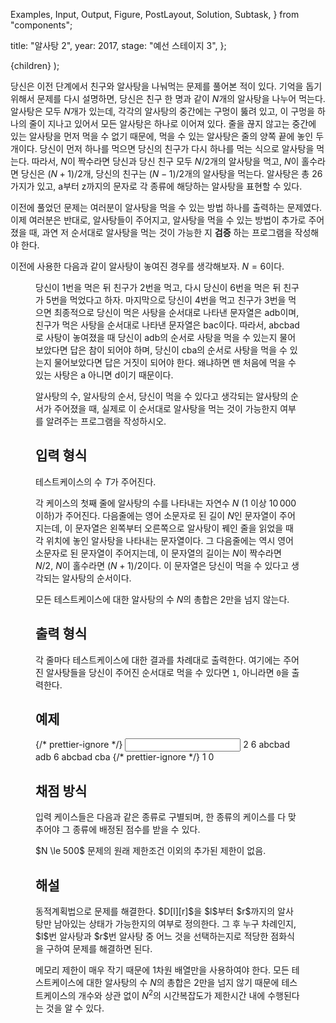   Examples,
  Input,
  Output,
  Figure,
  PostLayout,
  Solution,
  Subtask,
} from "components";

  title: "알사탕 2",
  year: 2017,
  stage: "예선 스테이지 3",
};

  <PostLayout meta={meta}>{children}</PostLayout>
);

당신은 이전 단계에서 친구와 알사탕을 나눠먹는 문제를 풀어본 적이 있다. 기억을 돕기 위해서 문제를 다시 설명하면, 당신은 친구 한 명과 같이 $N$개의 알사탕을 나누어 먹는다. 알사탕은 모두 $N$개가 있는데, 각각의 알사탕의 중간에는 구멍이 뚫려 있고, 이 구멍을 하나의 줄이 지나고 있어서 모든 알사탕은 하나로 이어져 있다. 줄을 끊지 않고는 중간에 있는 알사탕을 먼저 먹을 수 없기 때문에, 먹을 수 있는 알사탕은 줄의 양쪽 끝에 놓인 두 개이다. 당신이 먼저 하나를 먹으면 당신의 친구가 다시 하나를 먹는 식으로 알사탕을 먹는다. 따라서, $N$이 짝수라면 당신과 당신 친구 모두 $N/2$개의 알사탕을 먹고, $N$이 홀수라면 당신은 $(N+1)/2$개, 당신의 친구는 $(N-1)/2$개의 알사탕을 먹는다. 알사탕은 총 $26$가지가 있고, a부터 z까지의 문자로 각 종류에 해당하는 알사탕을 표현할 수 있다.

이전에 풀었던 문제는 여러분이 알사탕을 먹을 수 있는 방법 하나를 출력하는 문제였다. 이제 여러분은 반대로, 알사탕들이 주어지고, 알사탕을 먹을 수 있는 방법이 추가로 주어졌을 때, 과연 저 순서대로 알사탕을 먹는 것이 가능한 지 **검증** 하는 프로그램을 작성해야 한다.

이전에 사용한 다음과 같이 알사탕이 놓여진 경우를 생각해보자. $N=6$이다.

<Figure src="/2017/alsatang.png" alt="" />

당신이 $1$번을 먹은 뒤 친구가 $2$번을 먹고, 다시 당신이 $6$번을 먹은 뒤 친구가 $5$번을 먹었다고 하자. 마지막으로 당신이 $4$번을 먹고 친구가 $3$번을 먹으면 최종적으로 당신이 먹은 사탕을 순서대로 나타낸 문자열은 adb이며, 친구가 먹은 사탕을 순서대로 나타낸 문자열은 bac이다. 따라서, abcbad로 사탕이 놓여졌을 때 당신이 adb의 순서로 사탕을 먹을 수 있는지 물어보았다면 답은 참이 되어야 하며, 당신이 cba의 순서로 사탕을 먹을 수 있는지 물어보았다면 답은 거짓이 되어야 한다. 왜냐하면 맨 처음에 먹을 수 있는 사탕은 a 아니면 d이기 때문이다.

알사탕의 수, 알사탕의 순서, 당신이 먹을 수 있다고 생각되는 알사탕의 순서가 주어졌을 때, 실제로 이 순서대로 알사탕을 먹는 것이 가능한지 여부를 알려주는 프로그램을 작성하시오.

## 입력 형식

테스트케이스의 수 $T$가 주어진다.

각 케이스의 첫째 줄에 알사탕의 수를 나타내는 자연수 $N$ (1 이상 $10\,000$ 이하)가 주어진다. 다음줄에는 영어 소문자로 된 길이 $N$인 문자열이 주어지는데, 이 문자열은 왼쪽부터 오른쪽으로 알사탕이 꿰인 줄을 읽었을 때 각 위치에 놓인 알사탕을 나타내는 문자열이다. 그 다음줄에는 역시 영어 소문자로 된 문자열이 주어지는데, 이 문자열의 길이는 $N$이 짝수라면 $N/2$, $N$이 홀수라면 $(N+1)/2$이다. 이 문자열은 당신이 먹을 수 있다고 생각되는 알사탕의 순서이다.

모든 테스트케이스에 대한 알사탕의 수 $N$의 총합은 $2$만을 넘지 않는다.

## 출력 형식

각 줄마다 테스트케이스에 대한 결과를 차례대로 출력한다. 여기에는 주어진 알사탕들을 당신이 주어진 순서대로 먹을 수 있다면 `1`, 아니라면 `0`을 출력한다.

## 예제

<Examples>
  {/* prettier-ignore */}
  <Input>
2
6
abcbad
adb
6
abcbad
cba
  </Input>
  {/* prettier-ignore */}
  <Output>
1
0
  </Output>
</Examples>

## 채점 방식

입력 케이스들은 다음과 같은 종류로 구별되며, 한 종류의 케이스를 다 맞추어야 그 종류에 배정된 점수를 받을 수 있다.

<Subtask index={1} score={123}>
  $N \le 500$
</Subtask>
<Subtask index={2} score={77}>
  문제의 원래 제한조건 이외의 추가된 제한이 없음.
</Subtask>

## 해설

<Solution>
  동적계획법으로 문제를 해결한다. $D[l][r]$을 $l$부터 $r$까지의 알사탕만 남아있는
  상태가 가능한지의 여부로 정의한다. 그 후 누구 차례인지, $l$번 알사탕과 $r$번
  알사탕 중 어느 것을 선택하는지로 적당한 점화식을 구하여 문제를 해결하면 된다.

메모리 제한이 매우 작기 때문에 $1$차원 배열만을 사용하여야 한다. 모든
테스트케이스에 대한 알사탕의 수 $N$의 총합은 $2$만을 넘지 않기 때문에
테스트케이스의 개수와 상관 없이 $N^2$의 시간복잡도가 제한시간 내에 수행된다는
것을 알 수 있다.

</Solution>
